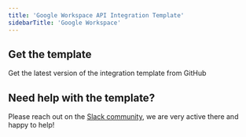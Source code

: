 ```yaml
---
title: 'Google Workspace API Integration Template'
sidebarTitle: 'Google Workspace'
---
```


## Get the template

<Card title="Get it from GitHub"
      href="https://github.com/NangoHQ/nango/tree/master/integration-templates/google-workspace"
      icon="arrow-right">
    Get the latest version of the integration template from GitHub
</Card>

## Need help with the template?
Please reach out on the [Slack community](https://nango.dev/slack), we are very active there and happy to help!